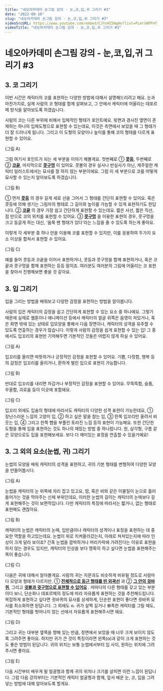 ```yaml
---
title: "네오아카데미 손그림 강의 - 눈,코,입,귀 그리기 #3"
date: "2022-08-10"
slug: "네오아카데미 손그림 강의 - 눈,코,입,귀 그리기 #3"
videoSrcURL: https://www.youtube.com/embed/CJYvHZ5HgHo?list=PLmrVWPFHf_oG1Im06PQ7hAGe8cLjRr_b5
videoTitle: "네오아카데미 손그림 강의 - 눈,코,입,귀 그리기 #3"
---
```


# 네오아카데미 손그림 강의 - 눈,코,입,귀 그리기 #3

## 3. 코 그리기

이번 시간은 캐릭터의 코를 표현하는 다양한 방법에 대해서 설명해드리려고 해요.
눈과 마찬가지로, 실제 사람의 코 형태를 함께 살펴보고, 그 안에서 캐릭터에 어울리는 데포르메 방식을 알아보도록 하겠습니다.

사람의 코는 다른 부위에 비해서 입체적인 형태가 포인트예요.
윗면과 경사진 옆면이 존재하는 하나의 입체도형으로 표현할 수 있는데요, 이것은 측면에서 보았을 때 그 형태가 더 잘 드러나게 됩니다. 그리고 이 도형의 모양이나 높이를 통해 코의 형태를 다르게 표현할 수 있어요.

(그림 A)

그럼 여기서 포인트가 되는 세 부분을 이야기 해볼게요.
첫번째로 ① **<u>콧등</u>**,  두번째로 ② **<u>코끝</u>**, 마지막으로 **<u>콧구멍</u>** 이 있어요. 콧볼의 경우 실사나 반실사가 아닌, 캐주얼한 캐릭터 일러스트에서는 묘사를 잘 하지 않는 부분이에요. 그럼 이 세 부분으로 코를 어떻게 묘사할 수 있는지 알아보도록 하겠습니다.

(그림 B)

① 먼저 **<u>콧등</u>** 의 경우 길게 세로 선을 그어서 그 형태를 간단히 표현할 수 있어요. 혹은 콧등에 의해 생기는 그림자의 형태로 그 길이와 높이를 가늠할 수 있게 표현하기도 한답니다.
② **<u>코끝</u>** 의 경우 가장 쉽고 간단하게 표현할 수 있는데요. 짧은 사선, 짧은 직선, 점 만으로 코의 위치를 표현할 수 있어요.
③ **<u>콧구멍</u>** 을 이용한 표현의 경우, 콧구멍을 크고 둥글게 하는 대신, '움푹 팬 형태가 있다'라는 느낌을 줄 수 있도록 하는게 좋아요.

이렇게 각 세부분 중 하나 만을 이용해 코를 표현할 수 있지만, 이를 응용하여 두가지 요소 이상을 합쳐서 표현할 수 있어요.

(그림 C)

예를 들어 콧등과 코끝을 이어서 표현하거나, 콧등과 콧구멍을 함께 표현하거나, 혹은 코끝과 콧구멍을 함께 표현하는 등등 말이죠.
여러분도 여러분의 그림에 어울리는 코 표현을 찾아서 진행해보면 좋을 것 같아요.


## 3. 입 그리기
입을 그리는 방법을 배워보고 다양한 감정을 표현하는 방법을 알아봅니다.

사람의 입은 캐릭터의 감정을 쉽고 간단하게 표현할 수 있는 요소 중 하나예요. 그렇기 때문에 실제로 웹툰이나 애니메이션 등에서 캐릭터의 얼굴 위쪽은 음영이 져있거나, 혹은 화면 밖에 있는 상태로 입모양을 통해서 다음 장면이나, 캐릭터의 성격을 유추할 수 있도록 연출하는 경우가 많습니다. 이렇게 사람의 감정을 쉽게 표현할 수 있는 입! 그 중에서도 입꼬리의 표현만 기억해두면 기본적인 것들은 어렵지 않게 하실 수 있어요. 

(그림 A)

입꼬리를 올리면 따뜻하거나 긍정적인 감정을 표현할 수 있어요. 기쁨, 다정함, 행복 등의 감정은 입꼬리를 올리거나, 환하게 벌린 입으로 표현이 가능합니다.

(그림 B)

반대로 입꼬리를 내리면 차갑거나 부정적인 감정을 표현할 수 있어요. 무뚝뚝함, 슬픔, 우울함, 괴로움 등이 이곳에 포함돼요.

(그림 C)

입꼬리 외에도 입술의 형태에 따라서도 캐릭터의 다양한 성격 표현이 가능한데요, ① 장난스러운 느낌의 고양이 입, ② 하고 싶은 말을 참는 입, ③ 한쪽 입꼬리만 올려서 비웃는 입, ④ 그리고 한쪽 뺨을 부풀린 토라진 느낌 등의 표현이 가능해요. 또한 간단한 도형을 통해 입을 표현하는 것도 하나의 재밌는 방법 중 하나랍니다. 원, 삼각형, 구름 같은 모양으로도 입을 표현해보세요. 보다 더 재미있는 표정을 연출할 수 있을거예요!


## 3. 그 외의 요소(눈썹, 귀) 그리기
눈썹의 모양을 배워 캐릭터의 성격을 표현하고, 귀의 기본 형태를 변형하여 다양한 모양을 만들어봅시다.

(그림 A)

눈썹을 캐릭터의 눈 위쪽에 자리 잡고 있고요, 땀, 혹은 비와 같은 이물질이 눈으로 흘러들어가는 것을 막아주는 신체 부위인데요, 이러한 눈썹의 길이는 캐릭터의 눈매보다 길게 표현해주는 것이 보편적입니다. 다만 캐릭터의 특징에 따라서는 짧거나, 없는 형태로 표현해도 괜찮아요. 

(그림 B)

캐릭터의 눈썹은 캐릭터의 눈매, 입만큼이나 캐릭터의 성격이나 표정을 표현하는 데 중요한 역할을 하고있는데요. 눈썹이 위로 치켜올라갔는지, 아래로 쳐져있는지에 따라 인상이 크게 달라 보이죠? 간혹 눈썹을 깜박하거나 머리카락에 가려진다는 이유로 표현을 하지 않는 경우도 있지만, 캐릭터의 인상을 보다 명확히 하고 싶다면 눈썹을 표현해주는 쪽이 좋습니다.

(그림 C) 

다음은 귀에 대해서 알아볼게요.
사람의 귀는 지문과도 비슷하게 비유될 정도로 사람마다 모양과 형태가 다르지만, ① **<u>전체적으로 둥근 형태를 띤 외곽선</u>** 과 ② **<u>그 안의 귓바퀴</u>**, 그리고 **<u>귓볼과 귓구멍으로 표현할 수 있어요</u>** . 저마다의 다른 형태를 갖고 있는 부분이다 보니, 단순화나 데포르메의 정도에 따라 자유롭게 표현하는 것을 추천해드립니다. 복잡하게 표현하고 싶다면 귓바퀴의 묘사를 상세하게, 단순한 표현이 좋다면 귓바퀴 묘사를 최소화하면 된답니다. 그 외에도 α. 귀가 살짝 길거나 뾰족한 캐릭터를 그릴 때도, 기본적인 형태를 벗어나지 않는 선에서 자유롭게 표현해주시면 돼요.

(그림 D)

그리고 귀는 대부분 옆쪽을 향해 있는 만큼, 정면에서 보았을 때 너무 크게 보이지 않도록 그려주면 좋아요. 하지만 귀가 큰 것이 특징이라면 왼쪽(α)과 같이 크게 표현하는 것도 좋은 방법이 된답니다. 귀의 위치는 보통 눈썹에서부터 입 사이, 원하는 위치에 그려주시면 좋아요. 

(그림 E)

다음 시간부터 배우게 될 얼굴형과 함께 귀의 위치나 크기를 살피면 이런 느낌이 된답니다. 그럼 다음 강의부터는 기본적인 캐릭터 얼굴형과 함께, 앞서 배운 눈, 코, 입을 그려넣는 방법에 대해 알아보도록 할게요.
